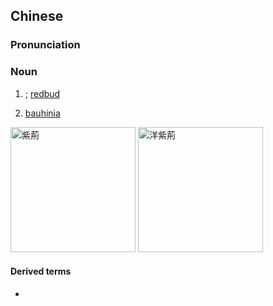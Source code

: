 {{also|紫荆}}
==Chinese==
{{zh-forms|s=紫荆}}

===Pronunciation===
{{zh-pron
|m=zǐjīng
|c=zi2 ging1
|mn=chí-keng
|cat=n
}}

===Noun===
{{zh-noun}}

# {{w|cercis}}; [[redbud]]
# [[bauhinia]]
#: {{zh-x|^金 ^紫荊 ^廣場|Golden '''Bauhinia''' Square}}

[[Image:CercisChinensisShrub2.jpg|200px|thumb|right|紫荊]]
[[Image:Bauhinia.jpg|200px|thumb|right|洋紫荊]]

====Derived terms====
* {{zh-l|洋紫荊}}